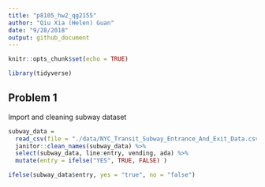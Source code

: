 ```yaml
---
title: "p8105_hw2_qg2155"
author: "Qiu Xia (Helen) Guan"
date: "9/28/2018"
output: github_document
---
```


```r
knitr::opts_chunk$set(echo = TRUE)
```

```r
library(tidyverse)
```

## Problem 1
Import and cleaning subway dataset 

```r
subway_data =
  read_csv(file = "./data/NYC_Transit_Subway_Entrance_And_Exit_Data.csv") %>% 
  janitor::clean_names(subway_data) %>% 
  select(subway_data, line:entry, vending, ada) %>% 
  mutate(entry = ifelse("YES", TRUE, FALSE) )
```

```r
ifelse(subway_data$entry, yes = "true", no = "false")
```


